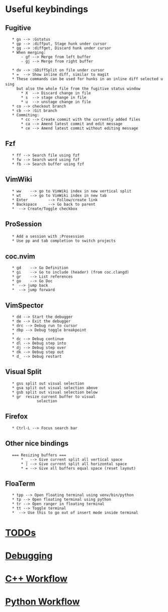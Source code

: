 = Useful keybindings = 

== Fugitive ==
    * <leader>gs --> :Gstatus
    * <leader>gp --> :diffput, Stage hunk under cursor
    * <leader>gg --> :diffget, Discard hunk under cursor
    * When merging:
        - <leader>gf --> Merge from left buffer
        - <leader>gj --> Merge from right buffer

    * dv --> :GDiffSplit on file under cursor
    * =  --> Show inline diff, similar to magit
    * These commands can be used for hunks in an inline diff selected using <C-v>
      but also the whole file from the fugitive status window
        * X  --> Discard change in file
        * s  --> stage change in file
        * u  --> unstage change in file
    * co<SPACE> --> checkout branch
    * cb<SPACE> --> :Git branch
    * Commiting:
        * cc --> Create commit with the currently added files
        * ca --> Amend latest commit and edit message
        * ce --> Amend latest commit without editing message
== Fzf ==
    * <leader>ff --> Search file using fzf
    * <leader>fw --> Search word using fzf
    * <leader>fb --> Search buffer using fzf

== VimWiki ==
    * <leader>ww    --> go to VimWiki index in new vertical split
    * <leader>wt    --> go to VimWiki index in new tab
    * Enter         --> Follow/create link
    * Backspace     --> Go back to parent
    * <Ctrl><space> --> Create/Toggle checkbox

== ProSession ==
    * Add a session with :Prosession <path/to/project>
    * Use <Leader>pp and tab completion to switch projects

== coc.nvim ==
    * gd    --> Go Definition
    * gi    --> Go to include (header) (from coc.clangd)
    * gr    --> List references
    * go    --> Go Doc
    * <C-o> --> jump back
    * <C-i> --> jump forward

== VimSpector ==
    * <leader>dd --> Start the debugger
    * <leader>de --> Exit the debugger
    * <leader>drc --> Debug run to cursor
    * <leader>dbp --> Debug toggle breakpoint
    * 
    * <leader>dc --> Debug continue
    * <leader>dl --> Debug step into
    * <leader>dj --> Debug step over
    * <leader>dk --> Debug step out
    * <leader>d_ --> Debug restart

== Visual Split ==
    * <C-w>gss split out visual selection
    * <C-w>gsa split out visual selection above
    * <C-w>gsb split out visual selection below
    * <C-w>gr  resize current buffer to visual
               selection

== Firefox ==
    * Ctrl-L --> Focus search bar

== Other nice bindings ==
    === Resizing buffers ===
        * <C-w>_ --> Give current split all vertical space
        * <C-w>| --> Give current split all horizontal space
        * <C-w>= --> Give all buffers equal space (reset layout)

== FloaTerm ==
    * <leader>tpp --> Open floating terminal using venv/bin/python
    * <leader>tp --> Open floating terminal using python
    * <leader>tr --> Open ranger in floating terminal
    * <leader>tt --> Toggle terminal
    * <leader><ESC> --> Use this to go out of insert mode inside terminal


= [[TODOs|TODOs]] =

= [[Debugging]] =
= [[cpp|C++ Workflow]] =
= [[Python|Python Workflow]] =

